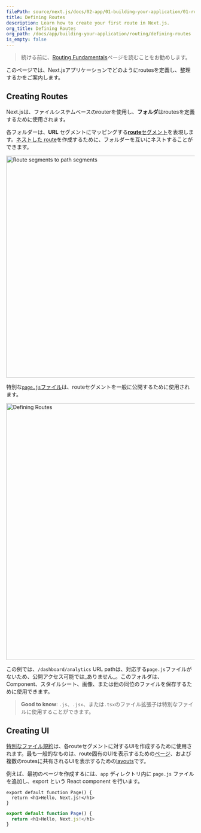 ```yaml
---
filePath: source/next.js/docs/02-app/01-building-your-application/01-routing/01-defining-routes.mdx
title: Defining Routes
description: Learn how to create your first route in Next.js.
org_title: Defining Routes
org_path: /docs/app/building-your-application/routing/defining-routes
is_empty: false
---
```


> 続ける前に、[Routing Fundamentals](/ja/javascript/next.js/v14/02-app/01-building-your-application/01-routing)ページを読むことをお勧めします。

このページでは、Next.jsアプリケーションでどのようにroutesを定義し、整理するかをご案内します。

## Creating Routes

Next.jsは、ファイルシステムベースのrouterを使用し、**フォルダ**はroutesを定義するために使用されます。

各フォルダーは、**URL** セグメントにマッピングする[**route**セグメント](/ja/javascript/next.js/v14/02-app/01-building-your-application/01-routing#route-segments)を表現します。[ネストした route](/docs/app/building-your-application/routing#nested-routes)を作成するために、フォルダーを互いにネストすることができます。

<Image
  alt="Route segments to path segments"
  srcLight="/docs/light/route-segments-to-path-segments.png"
  srcDark="/docs/dark/route-segments-to-path-segments.png"
  width="1600"
  height="594"
/>

特別な[`page.js`ファイル](/ja/javascript/next.js/v14/02-app/01-building-your-application/01-routing/02-pages-and-layouts#pages)は、routeセグメントを一般に公開するために使用されます。

<Image
  alt="Defining Routes"
  srcLight="/docs/light/defining-routes.png"
  srcDark="/docs/dark/defining-routes.png"
  width="1600"
  height="687"
/>

この例では、`/dashboard/analytics` URL pathは、対応する`page.js`ファイルがないため、公開アクセス可能では_ありません_。このフォルダは、Component、スタイルシート、画像、または他の同位のファイルを保存するために使用できます。

> **Good to know**: `.js`、`.jsx`、または`.tsx`のファイル拡張子は特別なファイルに使用することができます。

## Creating UI

[特別なファイル規約](/ja/javascript/next.js/v14/02-app/01-building-your-application/01-routing#file-conventions)は、各routeセグメントに対するUIを作成するために使用されます。最も一般的なものは、route固有のUIを表示するための[ページ](/ja/javascript/next.js/v14/02-app/01-building-your-application/01-routing/02-pages-and-layouts#pages)、および複数のroutesに共有されるUIを表示するための[layouts](/docs/app/building-your-application/routing/pages-and-layouts#layouts)です。

例えば、最初のページを作成するには、`app` ディレクトリ内に `page.js` ファイルを追加し、export という React component を行います。

```tsx:app/page.tsx
export default function Page() {
  return <h1>Hello, Next.js!</h1>
}
```

```jsx:app/page.js
export default function Page() {
  return <h1>Hello, Next.js!</h1>
}
```
